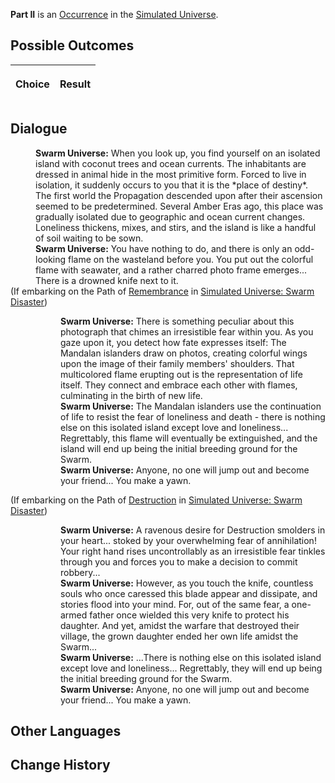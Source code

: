 {{Simulated Universe Event Infobox
|title         = Part II
|image         = 1.png
|type          =
|domains_su    = 
|domains_ext   = 
|domains_swarm = 
|domains_gng   = 
|requirements  =
|prev          = 
|next          = 
|indexRewards  =
|characters    = 
}}
'''Part II''' is an [[Simulated Universe/Occurrence|Occurrence]] in the [[Simulated Universe]].

==Possible Outcomes==
{| class="article-table"
!Choice
!Result

|}

<!--
==Gameplay Notes==

-->
==Dialogue==
{{Dialogue Start}}
:'''Swarm Universe:''' When you look up, you find yourself on an isolated island with coconut trees and ocean currents. The inhabitants are dressed in animal hide in the most primitive form. Forced to live in isolation, it suddenly occurs to you that it is the *place of destiny*. The first world the Propagation descended upon after their ascension seemed to be predetermined. Several Amber Eras ago, this place was gradually isolated due to geographic and ocean current changes. Loneliness thickens, mixes, and stirs, and the island is like a handful of soil waiting to be sown.
:'''Swarm Universe:''' You have nothing to do, and there is only an odd-looking flame on the wasteland before you. You put out the colorful flame with seawater, and a rather charred photo frame emerges... There is a drowned knife next to it.
;(If embarking on the Path of [[Simulated Universe/Paths#Remembrance|Remembrance]] in [[Simulated Universe: Swarm Disaster]])
:{{SU Special Dialogue|Remembrance|Speak with the photo frame.|This is something you often do... Does everyone have that many friends?}}
::'''Swarm Universe:''' There is something peculiar about this photograph that chimes an irresistible fear within you. As you gaze upon it, you detect how fate expresses itself: The Mandalan islanders draw on photos, creating colorful wings upon the image of their family members' shoulders. That multicolored flame erupting out is the representation of life itself. They connect and embrace each other with flames, culminating in the birth of new life.
::'''Swarm Universe:''' The Mandalan islanders use the continuation of life to resist the fear of loneliness and death - there is nothing else on this isolated island except love and loneliness... Regrettably, this flame will eventually be extinguished, and the island will end up being the initial breeding ground for the Swarm.
::'''Swarm Universe:''' Anyone, no one will jump out and become your friend... You make a yawn.
;(If embarking on the Path of [[Simulated Universe/Paths#Destruction|Destruction]] in [[Simulated Universe: Swarm Disaster]])
:{{SU Special Dialogue|Destruction|Make a small cut with a small knife!|You don't know why such a thought occurred, but you only live once!}}
::'''Swarm Universe:''' A ravenous desire for Destruction smolders in your heart... stoked by your overwhelming fear of annihilation! Your right hand rises uncontrollably as an irresistible fear tinkles through you and forces you to make a decision to commit robbery...
::'''Swarm Universe:''' However, as you touch the knife, countless souls who once caressed this blade appear and dissipate, and stories flood into your mind. For, out of the same fear, a one-armed father once wielded this very knife to protect his daughter. And yet, amidst the warfare that destroyed their village, the grown daughter ended her own life amidst the Swarm...
::'''Swarm Universe:''' ...There is nothing else on this isolated island except love and loneliness... Regrettably, they will end up being the initial breeding ground for the Swarm.
::'''Swarm Universe:''' Anyone, no one will jump out and become your friend... You make a yawn.
{{Dialogue End}}

==Other Languages==
{{Other Languages
|en   = Part II
|zhs  = 其二
|zht  = 其二
|ja   = その2
|ko   = II
|es   = Parte II
|fr   = Partie&nbsp;II
|ru   = II
|th   = ตอน 2
|vi   = Phần 2
|de   = Teil 2
|id   = Bagian II
|pt   = Parte II
}}

==Change History==
{{Change History|<!--unknown-->}}
